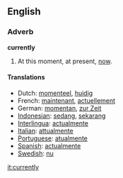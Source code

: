 ==English==

===Adverb===
'''currently'''
# At this moment, at present, [[now]].

====Translations====
*Dutch: [[momenteel]], [[huidig]]
*French: [[maintenant]], [[actuellement]]
*German: [[momentan]], [[zur Zeit]]
*[[Indonesian]]: [[sedang]], [[sekarang]]
*[[Interlingua]]: [[actualmente]]
*[[Italian]]: [[attualmente]]
*[[Portuguese]]: [[atualmente]]
*[[Spanish]]: [[actualmente]]
*[[Swedish]]: [[nu]]

[[it:currently]]